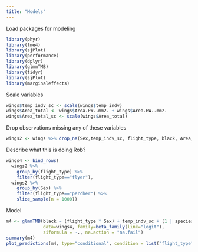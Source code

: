 ```yaml
---
title: "Models"
---
```


Load packages for modeling

```r

library(phyr)
library(lme4)
library(sjPlot)
library(performance)
library(dplyr)
library(glmmTMB)
library(tidyr)
library(sjPlot)
library(marginaleffects)
```

Scale variables

```r

wings$temp_indv_sc <- scale(wings$temp_indv)
wings$Area_total <- wings$Area.FW..mm2. + wings$Area.HW..mm2.
wings$Area_total_sc <- scale(wings$Area_total)
```

Drop observations missing any of these variables

```r

wings2 <- wings %>% drop_na(Sex,temp_indv_sc, flight_type, black, Area_total, mean_lightness)
```

Describe what this is doing Rob?

```r

wings4 <- bind_rows(
  wings2 %>%
    group_by(flight_type) %>%
    filter(flight_type=="flyer"),
  wings2 %>%
    group_by(Sex) %>%
    filter(flight_type=="percher") %>%
    slice_sample(n = 1000))
```

Model

```r

m4 <- glmmTMB(black ~ (flight_type * Sex) + temp_indv_sc + (1 | species),
              data=wings4, family=beta_family(link="logit"),
              ziformula = ~., na.action = "na.fail")
summary(m4)
plot_predictions(m4, type="conditional", condition = list("flight_type","Sex")) + xlab("Scaled wing area") + ylab#("Proportion of brown color cluster in wing")

```
